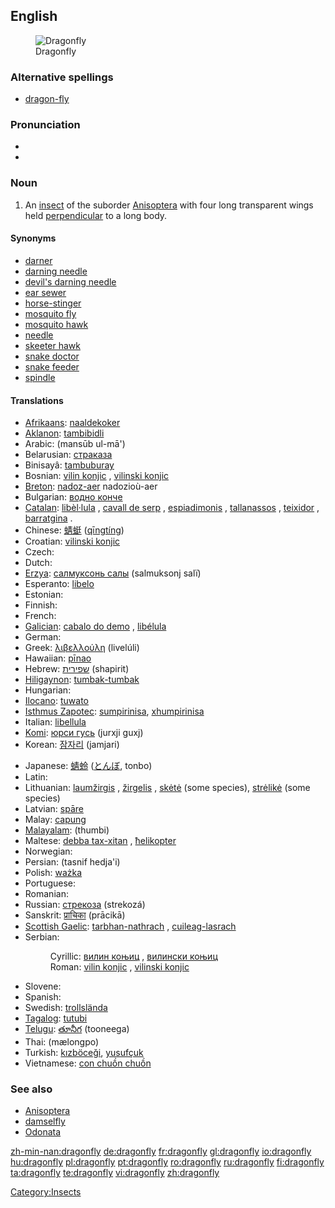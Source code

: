 {{wikipedia}}
==English==
[[Image:Libellula depressa.jpg|thumb|Dragonfly]]

===Alternative spellings===
* [[dragon-fly]]

===Pronunciation===
* {{IPA|/ˈdrægənˌflaɪ/}}
* {{audio|en-us-dragonfly.ogg|Audio (US)}}

===Noun===
{{en-noun|sg=[[dragon]][[fly]]|dragonflies}}

# An [[insect]] of the suborder [[Anisoptera]] with four long transparent wings held [[perpendicular]] to a long body.

====Synonyms====
* [[darner]]
* [[darning needle]]
* [[devil's darning needle]]
* [[ear sewer]]
* [[horse-stinger]]
* [[mosquito fly]]
* [[mosquito hawk]]
* [[needle]]
* [[skeeter hawk]]
* [[snake doctor]]
* [[snake feeder]]
* [[spindle]]

====Translations====
{{trans-top|an insect of the suborder Anisoptera}}
* [[Afrikaans]]: [[naaldekoker]]
* [[Aklanon]]: [[tambibidli]]
* Arabic: {{Arab|[[منسوب الماء]]}} (mansūb ul-mā')
* Belarusian: [[страказа#Belorusian|страказа]] {{f}}
* Binisayâ: [[tambuburay]]
* Bosnian: [[vilin konjic#Bosnian|vilin konjic]] {{m}}, [[vilinski konjic#Bosnian|vilinski konjic]] {{m}}
* [[Breton]]: [[nadoz-aer]] {{f}} nadozioù-aer {{p}}
* Bulgarian: [[водно конче#Bulgarian|водно конче]] {{n}}
* [[Catalan]]: [[libèl·lula]] {{f}}, [[cavall de serp]] {{m}}, [[espiadimonis]] {{m}}, [[tallanassos]] {{m}}, [[teixidor]] {{m}}, [[barratgina]] {{f}}.
* Chinese: [[蜻蜓]] ([[qīngtíng]])
* Croatian: [[vilinski konjic#Croatian|vilinski konjic]] {{m}}
* Czech: {{t-|cs|vážka|f}}
* Dutch: {{t+|nl|libel|f}}
* [[Erzya]]: [[салмуксонь салы]] (salmuksonj salï)
* Esperanto: [[libelo]]
* Estonian: {{t-|et|kiil}}
* Finnish: {{t-|fi|sudenkorento}}
* French: {{t+|fr|libellule|f}}
* [[Galician]]: [[cabalo do demo]] {{m}}, [[libélula]] {{f}}
* German: {{t+|de|Libelle|f}}
* Greek: [[λιβελλούλη]] (livelúli) {{f}}
* Hawaiian: [[pīnao]]
* Hebrew: [[שפירית]] (shapirit)
* [[Hiligaynon]]: [[tumbak-tumbak]]
* Hungarian: {{t-|hu|szitakötő}}
* [[Ilocano]]: [[tuwato]]
* [[Isthmus Zapotec]]: [[sumpirinisa]], [[xhumpirinisa]]
* Italian: [[libellula]] {{f}}
* [[Komi]]: [[юрси гусь]] (jurxji guxj)
* Korean: [[잠자리]] (jamjari)
{{trans-mid}}
* Japanese: [[蜻蛉]] ([[とんぼ]], tonbo)
* Latin: {{t+|la|libellula|f}}
* Lithuanian: [[laumžirgis]] {{m}}, [[žirgelis]] {{m}}, [[skėtė]] {{f}} (some species), [[strėlikė]] {{f}} (some species)
* Latvian: [[spāre]] {{f}}
* Malay: [[capung]]
* [[Malayalam]]: (thumbi)
* Maltese: [[debba tax-xitan]] {{f}}, [[ħelikopter]]
* Norwegian: {{t+|no|øyenstikker|m}}
* Persian: {{FAchar|[[تصنيف هجائی]]}} (tasnif hedja'i)
* Polish: [[ważka]] {{f}}
* Portuguese: {{t+|pt|libélula|f}}
* Romanian: {{t+|ro|libelulă|f}}
* Russian: [[стрекоза]] (strekozá) {{f}}
* Sanskrit: [[प्राचिका]] (prācikā)
* [[Scottish Gaelic]]: [[tarbhan-nathrach]] {{m}}, [[cuileag-lasrach]] {{f}}
* Serbian:
*: Cyrillic: [[вилин коњиц#Serbian|вилин коњиц]] {{m}}, [[вилински коњиц#Serbian|вилински коњиц]] {{m}}
*: Roman: [[vilin konjic#Serbian|vilin konjic]] {{m}}, [[vilinski konjic#Serbian|vilinski konjic]] {{m}}
* Slovene: {{t+|sl|kačji pastir|m}}
* Spanish: {{t-|es|libélula|f}}
* Swedish: [[trollslända]]
* [[Tagalog]]: [[tutubi]]
* [[Telugu]]: [[తూనీగ]] (tooneega)
* Thai: {{Thai|[[แมลงปอ]]}} (mælongpo)
* Turkish: [[kızböceği]], [[yusufçuk]]
* Vietnamese: [[con chuồn chuồn]]
{{trans-bottom}}

===See also===
* [[Anisoptera]]
* [[damselfly]]
* [[Odonata]]

[[Category:Insects]]

[[zh-min-nan:dragonfly]]
[[de:dragonfly]]
[[fr:dragonfly]]
[[gl:dragonfly]]
[[io:dragonfly]]
[[hu:dragonfly]]
[[pl:dragonfly]]
[[pt:dragonfly]]
[[ro:dragonfly]]
[[ru:dragonfly]]
[[fi:dragonfly]]
[[ta:dragonfly]]
[[te:dragonfly]]
[[vi:dragonfly]]
[[zh:dragonfly]]